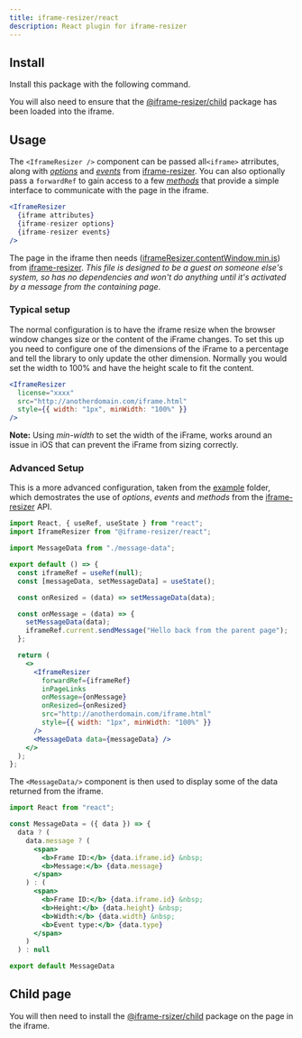 ```yaml
---
title: iframe-resizer/react
description: React plugin for iframe-resizer
---
```



## Install

Install this package with the following command.

<Install package="@iframe-resizer/react" />

You will also need to ensure that the [@iframe-resizer/child](https://iframe-resizer.com/getting_started/#child-page-setup) package has been loaded into the iframe.

## Usage

The `<IframeResizer />` component can be passed all`<iframe>` atrributes, along with _[options](https://github.com/davidjbradshaw/iframe-resizer/blob/master/docs/parent_page/options.md)_ and _[events](https://github.com/davidjbradshaw/iframe-resizer/blob/master/docs/parent_page/events.md)_ from [iframe-resizer](https://github.com/davidjbradshaw/iframe-resizer). You can also optionally pass a `forwardRef` to gain access to a few _[methods](https://github.com/davidjbradshaw/iframe-resizer/blob/master/docs/parent_page/methods.md)_ that provide a simple interface to communicate with the page in the iframe.

```jsx
<IframeResizer
  {iframe attributes}
  {iframe-resizer options}
  {iframe-resizer events}
/>
```

The page in the iframe then needs ([iframeResizer.contentWindow.min.js](https://raw.github.com/davidjbradshaw/iframe-resizer/master/js/iframeResizer.contentWindow.min.js)) from [iframe-resizer](https://github.com/davidjbradshaw/iframe-resizer). _This file is designed to be a guest on someone else's system, so has no dependencies and won't do anything until it's activated by a message from the containing page_.

### Typical setup

The normal configuration is to have the iframe resize when the browser window changes size or the content of the iFrame changes. To set this up you need to configure one of the dimensions of the iFrame to a percentage and tell the library to only update the other dimension. Normally you would set the width to 100% and have the height scale to fit the content.

```jsx
<IframeResizer
  license="xxxx"
  src="http://anotherdomain.com/iframe.html"
  style={{ width: "1px", minWidth: "100%" }}
/>
```

**Note:** Using _min-width_ to set the width of the iFrame, works around an issue in iOS that can prevent the iFrame from sizing correctly.

<License />

### Advanced Setup

This is a more advanced configuration, taken from the [example](https://github.com/davidjbradshaw/iframe-resizer-react/tree/master/example) folder, which demostrates the use of _options_, _events_ and _methods_ from the [iframe-resizer](https://github.com/davidjbradshaw/iframe-resizer) API.

```jsx
import React, { useRef, useState } from "react";
import IframeResizer from "@iframe-resizer/react";

import MessageData from "./message-data";

export default () => {
  const iframeRef = useRef(null);
  const [messageData, setMessageData] = useState();

  const onResized = (data) => setMessageData(data);

  const onMessage = (data) => {
    setMessageData(data);
    iframeRef.current.sendMessage("Hello back from the parent page");
  };

  return (
    <>
      <IframeResizer
        forwardRef={iframeRef}
        inPageLinks
        onMessage={onMessage}
        onResized={onResized}
        src="http://anotherdomain.com/iframe.html"
        style={{ width: "1px", minWidth: "100%" }}
      />
      <MessageData data={messageData} />
    </>
  );
};
```

The `<MessageData/>` component is then used to display some of the data returned from the iframe.

```jsx
import React from "react";

const MessageData = ({ data }) => {
  data ? (
    data.message ? (
      <span>
        <b>Frame ID:</b> {data.iframe.id} &nbsp;
        <b>Message:</b> {data.message}
      </span>
    ) : (
      <span>
        <b>Frame ID:</b> {data.iframe.id} &nbsp;
        <b>Height:</b> {data.height} &nbsp;
        <b>Width:</b> {data.width} &nbsp;
        <b>Event type:</b> {data.type}
      </span>
    )
  ) : null

export default MessageData
```

## Child page

You will then need to install the [@iframe-rsizer/child](../../getting_started/#child-page-setup) package on the page in the iframe.
